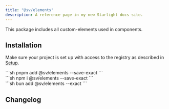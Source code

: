 ```yaml
---
title: "@sv/elements"
description: A reference page in my new Starlight docs site.
---
```



This package includes all custom-elements used in components.


<Pills>
  <Lit />
</Pills>

## Installation

Make sure your project is set up with access to the registry as described in [Setup](/atrium/setup).

<Command>
  <div slot="pnpm">
    ```sh
    pnpm add @sv/elements --save-exact
    ```
  </div>
  <div slot="npm">
    ```sh
    npm i @sv/elements --save-exact
    ```
  </div>
  <div slot="bun">
    ```sh
    bun add @sv/elements --exact
    ```
  </div>
</Command>

## Changelog

<Changelog package="elements" />
